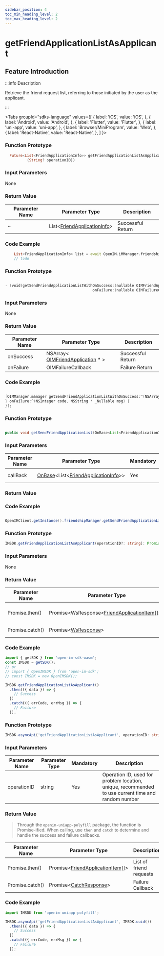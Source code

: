 ```yaml
---
sidebar_position: 4
toc_min_heading_level: 2
toc_max_heading_level: 2
---
```


# getFriendApplicationListAsApplicant

## Feature Introduction

:::info Description

Retrieve the friend request list, referring to those initiated by the user as the applicant.

:::

<Tabs
groupId="sdks-language"
values={[
{ label: 'iOS', value: 'iOS', },
{ label: 'Android', value: 'Android', },
{ label: 'Flutter', value: 'Flutter', },
{ label: 'uni-app', value: 'uni-app', },
{ label: 'Browser/MiniProgram', value: 'Web', },
{ label: 'React-Native', value: 'React-Native', },
]
}>

<TabItem value="Flutter">

### Function Prototype

```dart showLineNumbers
  Future<List<FriendApplicationInfo>> getFriendApplicationListAsApplicant(
          {String? operationID})
```

### Input Parameters

None

### Return Value

| Parameter Name | Parameter Type                                                              | Description |
| -------------- | --------------------------------------------------------------------------- | ----------- |
| ~              | List<[FriendApplicationInfo](/class/friend/friendApplication.mdx)> | Successful Return |

### Code Example

```dart showLineNumbers
    List<FriendApplicationInfo> list = await OpenIM.iMManager.friendshipManager.getFriendApplicationListAsApplicant();
    // todo
```

</TabItem>

<TabItem value="iOS">

### Function Prototype

```swift showLineNumbers

- (void)getSendFriendApplicationListWithOnSuccess:(nullable OIMFriendApplicationsCallback)onSuccess
                                        onFailure:(nullable OIMFailureCallback)onFailure;

```

### Input Parameters

None

### Return Value

| Parameter Name | Parameter Type                                                             | Description |
| -------------- | -------------------------------------------------------------------------- | ----------- |
| onSuccess      | NSArray< [OIMFriendApplication](/class/friend/friendApplication.mdx) \* > | Successful Return |
| onFailure      | OIMFailureCallback                                                     | Failure Return |

### Code Example

```swift showLineNumbers

[OIMManager.manager getSendFriendApplicationListWithOnSuccess:^(NSArray<OIMFriendApplication *> * _Nullable friendApplications) {
} onFailure:^(NSInteger code, NSString * _Nullable msg) {
}];

```

</TabItem>

<TabItem value="Android">

### Function Prototype

```java showLineNumbers

public void getSendFriendApplicationList(OnBase<List<FriendApplicationInfo>> callBack)

```

### Input Parameters

| Parameter Name | Parameter Type                                                                                             | Mandatory | Description |
| -------------- | ---------------------------------------------------------------------------------------------------------- | --------- | ----------- |
| callBack       | [OnBase](/callback/onBase.mdx)<List<[FriendApplicationInfo](/class/friend/friendApplication.mdx)>> | Yes       | Callback Interface |

### Return Value

### Code Example

```java showLineNumbers

OpenIMClient.getInstance().friendshipManager.getSendFriendApplicationList(new OnBase<List<FriendApplicationInfo>>{...})

```

</TabItem>

<TabItem value="Web">

### Function Prototype

```ts showLineNumbers
IMSDK.getFriendApplicationListAsApplicant(operationID?: string): Promise<WsResponse<FriendApplication[]>>
```

### Input Parameters

None

### Return Value

| Parameter Name   | Parameter Type                                                                              | Description           |
| ---------------- | ------------------------------------------------------------------------------------------- | ---------------------- |
| Promise.then()   | Promise<WsResponse<[FriendApplicationItem](/class/friend/friendApplication.mdx)[]>\> | List of friend requests |
| Promise.catch()  | Promise<[WsResponse](/class/response.mdx)\>                                        | Failure Callback       |

### Code Example

```js showLineNumbers
import { getSDK } from 'open-im-sdk-wasm';
const IMSDK = getSDK();
// or
// import { OpenIMSDK } from 'open-im-sdk';
// const IMSDK = new OpenIMSDK();

IMSDK.getFriendApplicationListAsApplicant()
  .then(({ data }) => {
    // Success
  })
  .catch(({ errCode, errMsg }) => {
    // Failure
  });
```

</TabItem>

<TabItem value="uni-app">

### Function Prototype

```ts showLineNumbers
IMSDK.asyncApi('getFriendApplicationListAsApplicant', operationID: string): Promise<FriendApplication[]>
```

### Input Parameters

| Parameter Name | Parameter Type | Mandatory | Description                                       |
| -------------- | -------------- | --------- | ------------------------------------------------- |
| operationID    | string         | Yes       | Operation ID, used for problem location, unique, recommended to use current time and random number |

### Return Value

> Through the `openim-uniapp-polyfill` package, the function is Promise-ified. When calling, use `then` and `catch` to determine and handle the success and failure callbacks.

| Parameter Name   | Parameter Type                                                                      | Description           |
| ---------------- | ----------------------------------------------------------------------------------- | ---------------------- |
| Promise.then()   | Promise<[FriendApplicationItem](/class/friend/friendApplication.mdx)[]\> | List of friend requests |
| Promise.catch()  | Promise<[CatchResponse](/class/response.mdx)\>                               | Failure Callback       |

### Code Example

```js showLineNumbers
import IMSDK from 'openim-uniapp-polyfill';

IMSDK.asyncApi('getFriendApplicationListAsApplicant', IMSDK.uuid())
  .then(({ data }) => {
    // Success
  })
  .catch(({ errCode, errMsg }) => {
    // Failure
  });
```

</TabItem>

</Tabs>